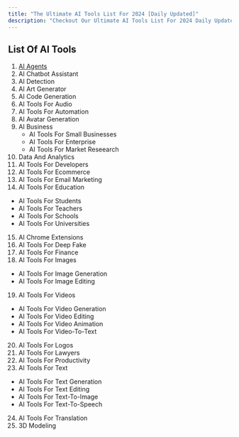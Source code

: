 ```yaml
---
title: "The Ultimate AI Tools List For 2024 [Daily Updated]"
description: "Checkout Our Ultimate AI Tools List For 2024 Daily Updated With New AI Tools. Our Tools Are Finely Curated And Selected By The AI Curator Team."
---
```



## List Of AI Tools

1. [AI Agents](/ai-tools/ai-agents)
2. AI Chatbot Assistant
3. AI Detection
4. AI Art Generator
5. AI Code Generation
6. AI Tools For Audio
7. AI Tools For Automation
8. AI Avatar Generation
9. AI Business
   * AI Tools For Small Businesses
   * AI Tools For Enterprise
   * AI Tools For Market Reseearch 
10. Data And Analytics
11. AI Tools For Developers
12. AI Tools For Ecommerce
13. AI Tools For Email Marketing
14. AI Tools For Education
   * AI Tools For Students
   * AI Tools For Teachers
   * AI Tools For Schools
   * AI Tools For Universities 
15. AI Chrome Extensions
16. AI Tools For Deep Fake
17. AI Tools For Finance
18. AI Tools For Images
   * AI Tools For Image Generation
   * AI Tools For Image Editing
19. AI Tools For Videos
   * AI Tools For Video Generation
   * AI Tools For Video Editing
   * AI Tools For Video Animation
   * AI Tools For Video-To-Text
20. AI Tools For Logos
21. AI Tools For Lawyers 
22. AI Tools For Productivity
23. AI Tools For Text
   * AI Tools For Text Generation
   * AI Tools For Text Editing
   * AI Tools For Text-To-Image
   * AI Tools For Text-To-Speech
24. AI Tools For Translation
25. 3D Modeling